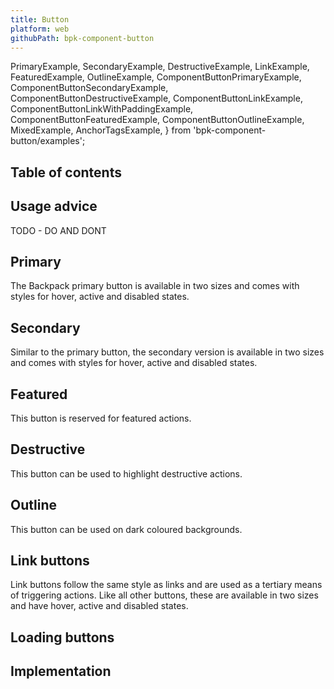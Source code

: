 ```yaml
---
title: Button
platform: web
githubPath: bpk-component-button
---
```


  PrimaryExample,
  SecondaryExample,
  DestructiveExample,
  LinkExample,
  FeaturedExample,
  OutlineExample,
  ComponentButtonPrimaryExample,
  ComponentButtonSecondaryExample,
  ComponentButtonDestructiveExample,
  ComponentButtonLinkExample,
  ComponentButtonLinkWithPaddingExample,
  ComponentButtonFeaturedExample,
  ComponentButtonOutlineExample,
  MixedExample,
  AnchorTagsExample,
} from 'bpk-component-button/examples';

## Table of contents

## Usage advice

TODO - DO AND DONT

## Primary

The Backpack primary button is available in two sizes and comes with styles for hover, active and disabled states.

<PresentationBlock>
  <ComponentButtonPrimaryExample />
</PresentationBlock>

## Secondary

Similar to the primary button, the secondary version is available in two sizes and comes with styles for hover, active and disabled states.

<PresentationBlock>
  <SecondaryExample />
</PresentationBlock>

## Featured

This button is reserved for featured actions.

<PresentationBlock>
  <FeaturedExample />
</PresentationBlock>

## Destructive

This button can be used to highlight destructive actions.

<PresentationBlock>
  <DestructiveExample />
</PresentationBlock>

## Outline

This button can be used on dark coloured backgrounds.

<PresentationBlock darkBackground>
  <OutlineExample />
</PresentationBlock>

## Link buttons

Link buttons follow the same style as links and are used as a tertiary means of triggering actions. Like all other buttons, these are available in two sizes and have hover, active and disabled states.

<PresentationBlock>
  <ComponentButtonLinkWithPaddingExample />
</PresentationBlock>

## Loading buttons

<PresentationBlock>
  <Loading />
</PresentationBlock>

## Implementation

<Readme file={readme} />
